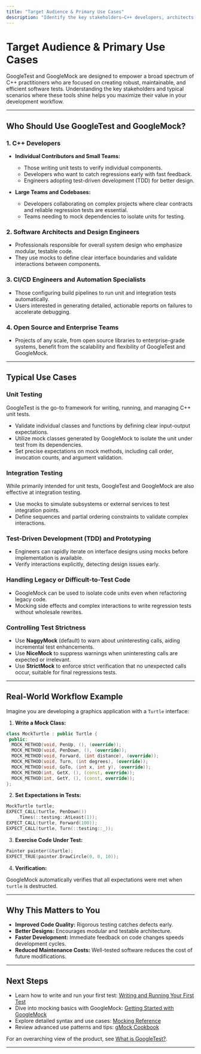 ```yaml
---
title: "Target Audience & Primary Use Cases"
description: "Identify the key stakeholders—C++ developers, architects, and CI/CD engineers—and review typical use cases like unit testing, integration testing, and adopting test-driven development practices in both open-source and enterprise settings."
---
```


# Target Audience & Primary Use Cases

GoogleTest and GoogleMock are designed to empower a broad spectrum of C++ practitioners who are focused on creating robust, maintainable, and efficient software tests. Understanding the key stakeholders and typical scenarios where these tools shine helps you maximize their value in your development workflow.

---

## Who Should Use GoogleTest and GoogleMock?

### 1. C++ Developers

* **Individual Contributors and Small Teams:**
  - Those writing unit tests to verify individual components.
  - Developers who want to catch regressions early with fast feedback.
  - Engineers adopting test-driven development (TDD) for better design.

* **Large Teams and Codebases:**
  - Developers collaborating on complex projects where clear contracts and reliable regression tests are essential.
  - Teams needing to mock dependencies to isolate units for testing.

### 2. Software Architects and Design Engineers

* Professionals responsible for overall system design who emphasize modular, testable code.
* They use mocks to define clear interface boundaries and validate interactions between components.

### 3. CI/CD Engineers and Automation Specialists

* Those configuring build pipelines to run unit and integration tests automatically.
* Users interested in generating detailed, actionable reports on failures to accelerate debugging.

### 4. Open Source and Enterprise Teams

* Projects of any scale, from open source libraries to enterprise-grade systems, benefit from the scalability and flexibility of GoogleTest and GoogleMock.

---

## Typical Use Cases

### Unit Testing

GoogleTest is the go-to framework for writing, running, and managing C++ unit tests.

- Validate individual classes and functions by defining clear input-output expectations.
- Utilize mock classes generated by GoogleMock to isolate the unit under test from its dependencies.
- Set precise expectations on mock methods, including call order, invocation counts, and argument validation.

### Integration Testing

While primarily intended for unit tests, GoogleTest and GoogleMock are also effective at integration testing.

- Use mocks to simulate subsystems or external services to test integration points.
- Define sequences and partial ordering constraints to validate complex interactions.

### Test-Driven Development (TDD) and Prototyping

- Engineers can rapidly iterate on interface designs using mocks before implementation is available.
- Verify interactions explicitly, detecting design issues early.

### Handling Legacy or Difficult-to-Test Code

- GoogleMock can be used to isolate code units even when refactoring legacy code.
- Mocking side effects and complex interactions to write regression tests without wholesale rewrites.

### Controlling Test Strictness

- Use **NaggyMock** (default) to warn about uninteresting calls, aiding incremental test enhancements.
- Use **NiceMock** to suppress warnings when uninteresting calls are expected or irrelevant.
- Use **StrictMock** to enforce strict verification that no unexpected calls occur, suitable for final regressions tests.

---

## Real-World Workflow Example

Imagine you are developing a graphics application with a `Turtle` interface:

1. **Write a Mock Class:**

```cpp
class MockTurtle : public Turtle {
 public:
  MOCK_METHOD(void, PenUp, (), (override));
  MOCK_METHOD(void, PenDown, (), (override));
  MOCK_METHOD(void, Forward, (int distance), (override));
  MOCK_METHOD(void, Turn, (int degrees), (override));
  MOCK_METHOD(void, GoTo, (int x, int y), (override));
  MOCK_METHOD(int, GetX, (), (const, override));
  MOCK_METHOD(int, GetY, (), (const, override));
};
```

2. **Set Expectations in Tests:**

```cpp
MockTurtle turtle;
EXPECT_CALL(turtle, PenDown())
    .Times(::testing::AtLeast(1));
EXPECT_CALL(turtle, Forward(100));
EXPECT_CALL(turtle, Turn(::testing::_));
```

3. **Exercise Code Under Test:**

```cpp
Painter painter(&turtle);
EXPECT_TRUE(painter.DrawCircle(0, 0, 10));
```

4. **Verification:**

GoogleMock automatically verifies that all expectations were met when `turtle` is destructed.

---

## Why This Matters to You

* **Improved Code Quality:** Rigorous testing catches defects early.
* **Better Designs:** Encourages modular and testable architecture.
* **Faster Development:** Immediate feedback on code changes speeds development cycles.
* **Reduced Maintenance Costs:** Well-tested software reduces the cost of future modifications.

---

## Next Steps

* Learn how to write and run your first test: [Writing and Running Your First Test](/getting_started/first_test_and_validation/writing_first_test)
* Dive into mocking basics with GoogleMock: [Getting Started with GoogleMock](/getting_started/first_test_and_validation/using_googlemock_basics)
* Explore detailed syntax and use cases: [Mocking Reference](./reference/mocking.md)
* Review advanced use patterns and tips: [gMock Cookbook](./gmock_cook_book.md)

For an overarching view of the product, see [What is GoogleTest?](/overview/product-intro-and-value/what-is-googletest).

---